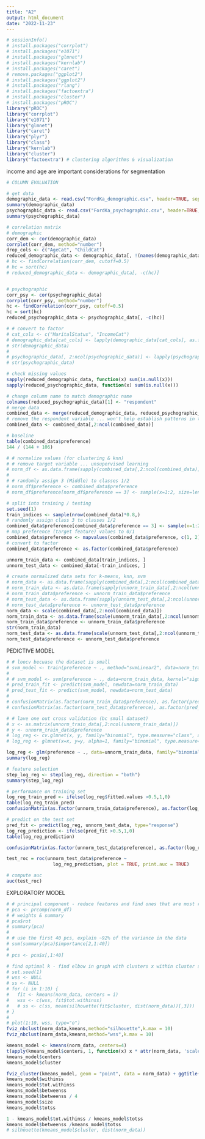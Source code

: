 ---
title: "A2"
output: html_document
date: "2022-11-23"
---

```{r}
# sessionInfo()
# install.packages("corrplot")
# install.packages("e1071")
# install.packages("glmnet")
# install.packages("kernlab")
# install.packages("caret")
# remove.packages("ggplot2")
# install.packages("ggplot2")
# install.packages("rlang")
# install.packages("factoextra")
# install.packages("cluster")
# install.packages("pROC")
library("pROC")
library("corrplot")
library("e1071")
library("glmnet")
library("caret")
library("plyr")
library("class")
library("kernlab")
library("cluster")
library("factoextra") # clustering algorithms & visualization
```


income and age are important considerations for segmentation
```{r}
# COLUMN EVALUATION

# get data
demographic_data <- read.csv("FordKa_demographic.csv", header=TRUE, sep=",")
summary(demographic_data)
psychographic_data <- read.csv("FordKa_psychographic.csv", header=TRUE, sep=",")
summary(psychographic_data)

# correlation matrix
# demographic
corr_dem <- cor(demographic_data)
corrplot(corr_dem, method="number")
drop_cols <- c("AgeCat", "ChildCat")
reduced_demographic_data <- demographic_data[, !(names(demographic_data) %in% drop_cols)]
# hc <- findCorrelation(corr_dem, cutoff=0.5)
# hc = sort(hc)
# reduced_demographic_data <- demographic_data[, -c(hc)]


# psychographic
corr_psy <- cor(psychographic_data)
corrplot(corr_psy, method="number")
hc <- findCorrelation(corr_psy, cutoff=0.5)
hc = sort(hc)
reduced_psychographic_data <- psychographic_data[, -c(hc)]

# # convert to factor
# cat_cols <- c("MaritalStatus", "IncomeCat")
# demographic_data[cat_cols] <- lapply(demographic_data[cat_cols], as.factor)
# str(demographic_data)
# 
# psychographic_data[, 2:ncol(psychographic_data)] <- lapply(psychographic_data[, 2:ncol(psychographic_data)], as.factor)
# str(psychographic_data)

# check missing values
sapply(reduced_demographic_data, function(x) sum(is.null(x)))
sapply(reduced_psychographic_data, function(x) sum(is.null(x)))
```

```{r}
# change column name to match demographic name
colnames(reduced_psychographic_data)[1] <- "respondent"
# merge data
combined_data <- merge(reduced_demographic_data, reduced_psychographic_data, by='respondent')
# remove the respondent variable ... won't help establish patterns in the data
combined_data <- combined_data[,2:ncol(combined_data)]

# baseline
table(combined_data$preference)
144 / (144 + 106)

# # normalize values (for clustering & knn)
# # remove target variable ... unsupervised learning
# norm_df <- as.data.frame(sapply(combined_data[,2:ncol(combined_data)], scale))
# 
# # randomly assign 3 (Middle) to classes 1/2
# norm_df$preference <- combined_data$preference
# norm_df$preference[norm_df$preference == 3] <- sample(x=1:2, size=length(norm_df$preference[norm_df$preference == 3]), replace = TRUE)

# split into training / testing 
set.seed(1)
train_indices <- sample(nrow(combined_data)*0.8,)
# randomly assign class 3 to classes 1/2
combined_data$preference[combined_data$preference == 3] <- sample(x=1:2, size=length(combined_data$preference[combined_data$preference == 3]), replace = TRUE)
# map preference (target feature) values to 0/1
combined_data$preference <- mapvalues(combined_data$preference, c(1, 2), c(0, 1))
# convert to factor
combined_data$preference <- as.factor(combined_data$preference)

unnorm_train_data <- combined_data[train_indices, ]
unnorm_test_data <- combined_data[-train_indices, ]

# create normalized data sets for k-means, knn, svm
# norm_data <- as.data.frame(sapply(combined_data[,2:ncol(combined_data)], scale))
# norm_train_data <- as.data.frame(sapply(unnorm_train_data[,2:ncol(unnorm_train_data)], scale))
# norm_train_data$preference <- unnorm_train_data$preference
# norm_test_data <- as.data.frame(sapply(unnorm_test_data[,2:ncol(unnorm_test_data)], scale))
# norm_test_data$preference <- unnorm_test_data$preference
norm_data <- scale(combined_data[,2:ncol(combined_data)])
norm_train_data <- as.data.frame(scale(unnorm_train_data[,2:ncol(unnorm_train_data)]))
norm_train_data$preference <- unnorm_train_data$preference
str(norm_train_data)
norm_test_data <- as.data.frame(scale(unnorm_test_data[,2:ncol(unnorm_test_data)]))
norm_test_data$preference <- unnorm_test_data$preference
```


PEDICTIVE MODEL
```{r}
# # loocv becuase the dataset is small 
# svm_model <- train(preference ~ ., method="svmLinear2", data=norm_train_data, trControl=trainControl(method="LOOCV"))
# 
# # svm_model <- svm(preference ~ ., data=norm_train_data, kernel="sigmoid", type="C-classification", cost=0.1)
# pred_train_fit <- predict(svm_model, newdata=norm_train_data)
# pred_test_fit <- predict(svm_model, newdata=norm_test_data)
# 
# confusionMatrix(as.factor(norm_train_data$preference), as.factor(pred_train_fit))
# confusionMatrix(as.factor(norm_test_data$preference), as.factor(pred_test_fit))
```

```{r}
# # lave one out cross validation (bc small dataset)
# x <- as.matrix(unnorm_train_data[,2:ncol(unnorm_train_data)])
# y <- unnorm_train_data$preference
# log_reg <- cv.glmnet(x, y, family="binomial", type.measure="class", alpha=1)
# log_reg <- glmnet(x=x, y=y, alpha=1, family="binomial", type.measure="class", lambda=cross_val$lambda.min)

log_reg <- glm(preference ~ ., data=unnorm_train_data, family="binomial")
summary(log_reg)

# feature selection 
step_log_reg <- step(log_reg, direction = "both")
summary(step_log_reg)
```

```{r}
# performance on training set
log_reg_train_pred <- ifelse(log_reg$fitted.values >0.5,1,0)
table(log_reg_train_pred)
confusionMatrix(as.factor(unnorm_train_data$preference), as.factor(log_reg_train_pred))

# predict on the test set
pred_fit <- predict(log_reg, unnorm_test_data, type="response")
log_reg_prediction <- ifelse(pred_fit >0.5,1,0)
table(log_reg_prediction)

confusionMatrix(as.factor(unnorm_test_data$preference), as.factor(log_reg_prediction))

test_roc = roc(unnorm_test_data$preference ~ 
                 log_reg_prediction, plot = TRUE, print.auc = TRUE)

# compute auc
auc(test_roc)
```


EXPLORATORY MODEL
```{r}
# # principal component - reduce features and find ones that are most relevant 
# pca <- prcomp(norm_df)
# # weights & summary
# pca$rot
# summary(pca)
# 
# # use the first 40 pcs, explain ~92% of the variance in the data
# sum(summary(pca)$importance[2,1:40])
# 
# pcs <- pca$x[,1:40]
```

```{r}

# find optimal k - find elbow in graph with clusters x within cluster sum of squares
# set.seed(1)
# wss <- NULL
# ss <- NULL
# for (i in 1:10) {
#   fit <- kmeans(norm_data, centers = i)
#   wss <- c(wss, fit$tot.withinss)
#   # ss <- c(ss, mean(silhouette(fit$cluster, dist(norm_data))[,3]))
# }
# 
# plot(1:10, wss, type="o")
fviz_nbclust(norm_data,kmeans,method="silhouette",k.max = 10)
fviz_nbclust(norm_data,kmeans,method="wss",k.max = 10)
```

```{r}
kmeans_model <- kmeans(norm_data, centers=4)
t(apply(kmeans_model$centers, 1, function(x) x * attr(norm_data, 'scaled:scale') + attr(norm_data, 'scaled:center')))
kmeans_model$centers
kmeans_model$cluster

fviz_cluster(kmeans_model, geom = "point", data = norm_data) + ggtitle("K-Means (k = 4)")
kmeans_model$withinss
kmeans_model$tot.withinss
kmeans_model$betweenss
kmeans_model$betweenss / 4
kmeans_model$size
kmeans_model$totss

1 - kmeans_model$tot.withinss / kmeans_model$totss
kmeans_model$betweenss /kmeans_model$totss
# silhouette(kmeans_model$cluster, dist(norm_data))
```
